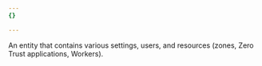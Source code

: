 ```yaml
---
{}

---
```


An entity that contains various settings, users, and resources (zones, Zero Trust applications, Workers).
